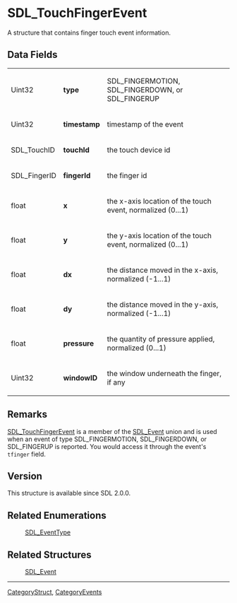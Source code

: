 = SDL_TouchFingerEvent =
A structure that contains finger touch event information.


== Data Fields ==
{|
|Uint32
|'''type'''
|SDL_FINGERMOTION, SDL_FINGERDOWN, or SDL_FINGERUP
|-
|Uint32
|'''timestamp'''
|timestamp of the event
|-
|SDL_TouchID
|'''touchId'''
|the touch device id
|-
|SDL_FingerID
|'''fingerId'''
|the finger id
|-
|float
|'''x'''
|the x-axis location of the touch event, normalized (0...1)
|-
|float
|'''y'''
|the y-axis location of the touch event, normalized (0...1)
|-
|float
|'''dx'''
|the distance moved in the x-axis, normalized (-1...1)
|-
|float
|'''dy'''
|the distance moved in the y-axis, normalized (-1...1)
|-
|float
|'''pressure'''
|the quantity of pressure applied, normalized (0...1)
|-
|Uint32
|'''windowID'''
|the window underneath the finger, if any
|}

== Remarks ==
[[SDL_TouchFingerEvent]] is a member of the [[SDL_Event]] union and is used when an event of type SDL_FINGERMOTION, SDL_FINGERDOWN, or SDL_FINGERUP is reported.  You would access it through the event's <code>tfinger</code> field.


== Version ==
This structure is available since SDL 2.0.0.


== Related Enumerations ==
:[[SDL_EventType]]

== Related Structures ==
:[[SDL_Event]]


----
[[CategoryStruct]], [[CategoryEvents]]
